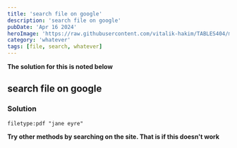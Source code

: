 ```yaml
---
title: 'search file on google'
description: 'search file on google'
pubDate: 'Apr 16 2024'
heroImage: 'https://raw.githubusercontent.com/vitalik-hakim/TABLES404/main/error_b/misc.png'
category: 'whatever'
tags: [file, search, whatever]
---
```


**The solution for this is noted below**

## search file on google

### Solution

```whatever
filetype:pdf "jane eyre"
```

**Try other methods by searching on the site. That is if this doesn't work**
